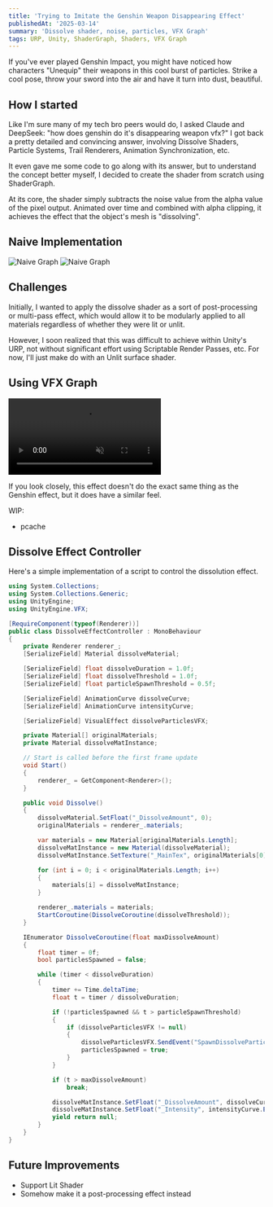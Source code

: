 ```yaml
---
title: 'Trying to Imitate the Genshin Weapon Disappearing Effect'
publishedAt: '2025-03-14'
summary: 'Dissolve shader, noise, particles, VFX Graph'
tags: URP, Unity, ShaderGraph, Shaders, VFX Graph
---
```


If you've ever played Genshin Impact, you might have noticed how characters "Unequip" their weapons in this cool burst of particles.
Strike a cool pose, throw your sword into the air and have it turn into dust, beautiful.

## How I started
Like I'm sure many of my tech bro peers would do, I asked Claude and DeepSeek: "how does genshin do it's disappearing weapon vfx?"
I got back a pretty detailed and convincing answer, involving Dissolve Shaders, Particle Systems, Trail Renderers, Animation Synchronization, etc.

It even gave me some code to go along with its answer, but to understand the concept better myself, I decided to create the shader from scratch using ShaderGraph.

At its core, the shader simply subtracts the noise value from the alpha value of the pixel output.
Animated over time and combined with alpha clipping, it achieves the effect that the object's mesh is "dissolving".

## Naive Implementation
![Naive Graph](/images/dissolve-vfx/naive-graph.png)
![Naive Graph](/images/dissolve-vfx/naive-graph-2.png)

## Challenges
Initially, I wanted to apply the dissolve shader as a sort of post-processing or multi-pass effect, which would allow it to be modularly applied to all materials regardless of whether they were lit or unlit.

However, I soon realized that this was difficult to achieve within Unity's URP, not without significant effort using Scriptable Render Passes, etc. For now, I'll just make do with an Unlit surface shader.

## Using VFX Graph
<video className="mt-4" autoPlay preload="auto" playsInline muted loop>
    <source src="/videos/dissolve-vfx/dissolve-vfx.mp4" type="video/mp4" />
</video>

If you look closely, this effect doesn't do the exact same thing as the Genshin effect, but it does have a similar feel.

WIP:
- pcache

## Dissolve Effect Controller
Here's a simple implementation of a script to control the dissolution effect.
```C#
using System.Collections;
using System.Collections.Generic;
using UnityEngine;
using UnityEngine.VFX;

[RequireComponent(typeof(Renderer))]
public class DissolveEffectController : MonoBehaviour
{
    private Renderer renderer_;
    [SerializeField] Material dissolveMaterial;

    [SerializeField] float dissolveDuration = 1.0f;
    [SerializeField] float dissolveThreshold = 1.0f;
    [SerializeField] float particleSpawnThreshold = 0.5f;

    [SerializeField] AnimationCurve dissolveCurve;
    [SerializeField] AnimationCurve intensityCurve;

    [SerializeField] VisualEffect dissolveParticlesVFX;

    private Material[] originalMaterials;
    private Material dissolveMatInstance;

    // Start is called before the first frame update
    void Start()
    {
        renderer_ = GetComponent<Renderer>();
    }

    public void Dissolve()
    {
        dissolveMaterial.SetFloat("_DissolveAmount", 0);
        originalMaterials = renderer_.materials;

        var materials = new Material[originalMaterials.Length];
        dissolveMatInstance = new Material(dissolveMaterial);
        dissolveMatInstance.SetTexture("_MainTex", originalMaterials[0].GetTexture("_MainTex"));

        for (int i = 0; i < originalMaterials.Length; i++)
        {
            materials[i] = dissolveMatInstance;
        }

        renderer_.materials = materials;
        StartCoroutine(DissolveCoroutine(dissolveThreshold));
    }

    IEnumerator DissolveCoroutine(float maxDissolveAmount)
    {
        float timer = 0f;
        bool particlesSpawned = false;

        while (timer < dissolveDuration)
        {
            timer += Time.deltaTime;
            float t = timer / dissolveDuration;

            if (!particlesSpawned && t > particleSpawnThreshold)
            {
                if (dissolveParticlesVFX != null)
                {
                    dissolveParticlesVFX.SendEvent("SpawnDissolveParticles");
                    particlesSpawned = true;
                }
            }

            if (t > maxDissolveAmount)
                break;

            dissolveMatInstance.SetFloat("_DissolveAmount", dissolveCurve.Evaluate(t));
            dissolveMatInstance.SetFloat("_Intensity", intensityCurve.Evaluate(t));
            yield return null;
        }
    }
}
```

## Future Improvements
- Support Lit Shader
- Somehow make it a post-processing effect instead